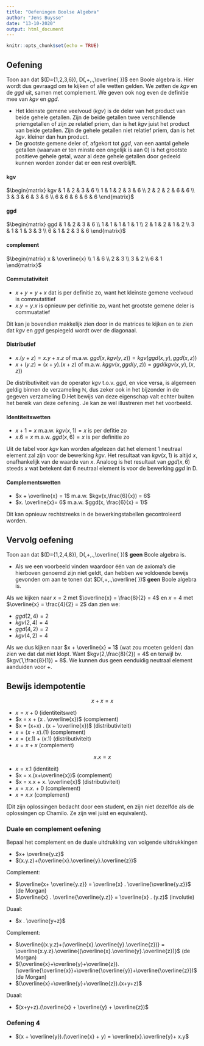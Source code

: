```yaml
---
title: "Oefeningen Boolse Algebra"
author: "Jens Buysse"
date: "13-10-2020"
output: html_document
---
```


```r
knitr::opts_chunk$set(echo = TRUE)
```

## Oefening

Toon aan dat $(D={1,2,3,6}), D(,+,.,\overline{ })$ een Boole algebra is. Hier wordt dus gevraagd om te kijken of alle wetten gelden. We zetten de $kgv$ en de $ggd$ uit, samen met complement. We geven ook nog even de definitie mee van $kgv$ en $ggd$.

-   Het kleinste gemene veelvoud ($kgv$) is de deler van het product van beide gehele getallen. Zijn de beide getallen twee verschillende priemgetallen of zijn ze relatief priem, dan is het $kgv$ juist het product van beide getallen. Zijn de gehele getallen niet relatief priem, dan is het $kgv$. kleiner dan hun product.
-   De grootste gemene deler of, afgekort tot $ggd$, van een aantal gehele getallen (waarvan er ten minste een ongelijk is aan 0) is het grootste positieve gehele getal, waar al deze gehele getallen door gedeeld kunnen worden zonder dat er een rest overblijft.

#### kgv

$\begin{matrix} kgv & 1 & 2 & 3 & 6 \\ 1 & 1 & 2 & 3 & 6 \\ 2 & 2 & 2 & 6 & 6 \\ 3 & 3 & 6 & 3 & 6 \\ 6 & 6 & 6 & 6 & 6 \end{matrix}$

#### ggd

$\begin{matrix} ggd & 1 & 2 & 3 & 6 \\ 1 & 1 & 1 & 1 & 1 \\ 2 & 1 & 2 & 1 & 2 \\ 3 & 1 & 1 & 3 & 3 \\ 6 & 1 & 2 & 3 & 6 \end{matrix}$

#### complement

$\begin{matrix} x & \overline{x} \\ 1 & 6 \\ 2 & 3 \\ 3 & 2 \\ 6 & 1 \end{matrix}$

#### Commutativiteit

-   $x + y = y + x$ dat is per definitie zo, want het kleinste gemene veelvoud is commutatitief
-   $x.y = y.x$ is opnieuw per definitie zo, want het grootste gemene deler is commuatatief

Dit kan je bovendien makkelijk zien door in de matrices te kijken en te zien dat $kgv$ en $ggd$ gespiegeld wordt over de diagonaal.

#### Distributief

-   $x. (y + z) = x.y + x.z$ of m.a.w. $ggd(x,kgv(y,z)) = kgv(ggd(x,y), ggd(x,z))$
-   $x + (y.z) = (x + y) . (x + z)$ of m.a.w. $kggv(x,ggd(y,z)) = ggd(kgv(x,y), (x,z))$

De distributiviteit van de operator $kgv$ t.o.v. $ggd$, en vice versa, is algemeen geldig binnen de verzameling $\mathbb{N}$, dus zeker ook in het bijzonder in de gegeven verzameling D.Het bewijs van deze eigenschap valt echter buiten het bereik van deze oefening. Je kan ze wel illustreren met het voorbeeld.

#### Identiteitswetten

-   $x+1 = x$ m.a.w. $kgv(x,1) = x$ is per defitie zo
-   $x.6 = x$ m.a.w. $ggd(x, 6) = x$ is per definitie zo

Uit de tabel voor $kgv$ kan worden afgelezen dat het element 1 neutraal element zal zijn voor de bewerking $kgv$. Het resultaat van $kgv(x, 1)$ is altijd $x$, onafhankelijk van de waarde van $x$. Analoog is het resultaat van $ggd(x, 6)$ steeds $x$ wat betekent dat 6 neutraal element is voor de bewerking $ggd$ in D.

#### Complementswetten

-   $x + \overline{x} = 1$ m.a.w. $kgv(x,\frac{6}{x}) = 6$
-   $x. \overline{x}= 6$ m.a.w. $ggd(x, \frac{6}{x} = 1)$

Dit kan opnieuw rechtstreeks in de bewerkingstabellen gecontroleerd worden.

## Vervolg oefening

Toon aan dat $(D={1,2,4,8}), D(,+,.,\overline{ })$ **geen** Boole algebra is.

-   Als we een voorbeeld vinden waardoor één van de axioma's die hierboven genoemd zijn niet geldt, dan hebben we voldoende bewijs gevonden om aan te tonen dat $D(,+,.,\overline{ })$ **geen** Boole algebra is.

Als we kijken naar $x = 2$ met $\overline{x} = \frac{8}{2} = 4$ en $x = 4$ met $\overline{x} = \frac{4}{2} = 2$ dan zien we:

-   $ggd(2,4) = 2$
-   $kgv(2,4) = 4$
-   $ggd(4,2) = 2$
-   $kgv(4,2) = 4$

Als we dus kijken naar $x + \overline{x} = 1$ (wat zou moeten gelden) dan zien we dat dat niet klopt. Want $kgv(2,\frac{8}{2}) = 4$ en terwijl bv. $kgv(1,\frac{8}{1}) = 8$. We kunnen dus geen eenduidig neutraal element aanduiden voor $+$. 

## Bewijs idempotentie

$$ x+x=x $$

-   $x = x + 0$ (identiteitswet)
-   $x = x + (x . \overline{x})$ (complement)
-   $x = (x+x) . (x + \overline{x})$ (distributiviteit)
-   $x = (x+x) . (1)$ (complement)
-   $x = (x.1) + (x.1)$ (distributiviteit)
-   $x = x + x$ (complement)

$$ x.x = x$$

-   $x = x.1$ (identiteit)
-   $x = x.(x+\overline{x})$ (complement)
-   $x = x.x + x. \overline{x}$ (distributiviteit)
-   $x = x.x. + 0$ (complement)
-   $x = x.x$ (complement)

(Dit zijn oplossingen bedacht door een student, en zijn niet dezelfde als de oplossingen op Chamilo. Ze zijn wel juist en equivalent).

### Duale en complement oefening

Bepaal het complement en de duale uitdrukking van volgende uitdrukkingen

-   $x+ \overline{y.z}$
-   $(x.y.z)+(\overline{x}.\overline{y}.\overline{z})$

Complement:

-   $\overline{x+ \overline{y.z}} = \overline{x} . \overline{\overline{y.z}}$ (de Morgan)
-   $\overline{x} . \overline{\overline{y.z}} = \overline{x} . (y.z)$ (involutie)

Duaal:

-   $x . \overline{y+z}$

Complement:

-   $\overline{(x.y.z)+(\overline{x}.\overline{y}.\overline{z})} = \overline{x.y.z}.\overline{(\overline{x}.\overline{y}.\overline{z})}$ (de Morgan)
-   $(\overline{x}+\overline{y}+\overline{z}). (\overline{\overline{x}}+\overline{\overline{y}}+\overline{\overline{z}})$ (de Morgan)
-   $(\overline{x}+\overline{y}+\overline{z}).(x+y+z)$

Duaal:

-   $(x+y+z).(\overline{x} + \overline{y} + \overline{z})$

### Oefening 4

-   $(x + \overline{y}).(\overline{x} + y) = \overline{x}.\overline{y}+ x.y$
